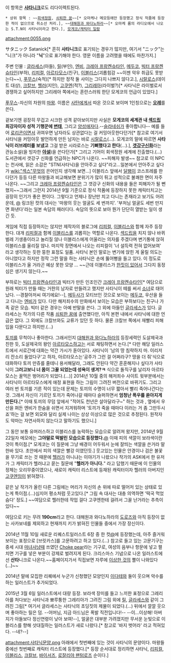 이 항목은 '''[[사타니크]]'''로도 리다이렉트된다.

 * 상위 항목 : ~~[[회색정원]], [[쇠퇴한 꿈]]~~[* 오마케나 메모등에만 등장했고 정식 작품에 등장한 적이 없으므로 취소선 처리.], ~~[[대해원과 와다노하라]]~~[* 오마케 룸의 라디오에서 나오는 S.T.N이 사타닉이라고 한다.], [[모게코/캐릭터 일람]]

attachment:0055.png

サタニック
Satanick[* 흔히 '''사타니크'''로 표기되는 경우가 많지만, 여기서 "ニック"는 "니크"가 아니라 "'''닉'''"으로 표기해야 한다. 영문 이름을 고려했을 때에도 마찬가지.]

주변 인물 : [[글라세스]](아들), [[릴]](부인), [[엔비]], [[크레아 프랑켄슈타인]], [[메두코]], [[빅터 프랑켄슈타인]](부하), [[리피컬]], [[아르타모스]](친구), [[이블리스(회색정원)|이블리스]](괴롭힘감 ~~이젠 악우 취급도 못받는다~~), [[푸무스]](숙적)[* 하지만 정작 둘 사이는 그다지 나쁘지 않다고.], [[시랄로스]](데이트 대상), [[크칼브]], [[헬러]](지인), [[고쿠엔]](적?), [[그리레아]](라이벌?)[* 사타닉은 라이벌로서 경쟁하고 싶어하지만 그리레아 쪽에서는 혼란스러워 한단 모게코의 언급이 있었다.]

[[푸무스]]-자신의 차원의 [[마왕]]. 이름은 [[사탄]]에게서 따온 것으로 보이며 1인칭으로는 '''[[오레]]'''를 쓴다.

겉보기엔 굉장히 무겁고 시크한 성격 같아보이지만 사실은 '''모게코의 세계관 내 [[섹드립]] 최강자이자 성적 기행꾼에 [[변태]]''', 그리고 [[양성애자]]다.--[[슬라네쉬]]가 좋아합니다-- 예를 들어 [[로리콘]]이면서 귀여우면 남자라도 상관없다는 걸 커밍아웃한다던가[* 참고로 여기서 사타닉을 커밍아웃 발언하게 만든 남자는 바로 [[시랄로스]](...). 모게코의 말에 따르면 '''사타닉이 러브레터를 보냈고''' 그걸 받은 시라로스는 '''기뻐했다고 한다'''(...).], '''[[갯강구]]신화'''라는 관능소설(을 빙자한 '''[[야설]]''')을 쓴다던가[* 그리고 기어이 회색정원 세계에 진출했다.(...) 도서관에서 갯강구 신화를 언급하는 NPC가 나온다. ~~피해자 발생~~ 참고로 이 NPC는 천사에, 읽은 소감은 "STN(사타닉)을 안아주고 싶다"라고...일본에서 안아주고 싶다가 [[wiki:"섹스"무엇]]의 은어인지 생각해 보면...] 이블리스 앞에서 [[달팽이]] 코스프레를 한다던가 등등 다른 마왕들과 비교해보면 분위기가 많이 튀고 성적으로 불쾌한 면이 자주 나온다. ~~그리고 [[크레아 프랑켄슈타인]]은 그 갯강구 신화의 내용을 들은 피해자가 될 뻔했지~~그래서 그런지 2014년 9월 기준으로 정식 작품에 등장하지 못한 캐릭터치고는 굉장히 인기가 좋은 편이다. 그렇다고 언제나 장난만 치고 다니는 존재라고 보기도 어려운데, [http://38.media.tumblr.com/0223f8114a02b284e0ac34effa65a7b1/tumblr_n81ie16IoZ1tz1y9do3_1280.png @] 링크된 컷의 대사는 '마왕의 웃는 얼굴도 세 번까지'. '부처님 얼굴도 세번 만지면 화낸다'라는 일본 속담의 패러디다. 속담의 뜻으로 보아 뭔가 단단히 열받는 일이 생긴 듯.

게임에 직접 등장하지는 않지만 제작자의 블로그에 [[리피컬]], [[이블리스(회색정원)|이블리스]]와 함께 자주 등장한다. 대개 [[리피컬]]과 함께 [[이블리스(회색정원)|이블리스]]를 괴롭히는 역할로 나온다. [[섹드립]]을 치지 않나 바퀴벌레 기생충이라고 놀리질 않나 이블리스에게 어울리는 의자를 주겠다며 변기통에 앉혀 이블리스를 울리질 않나. 마지막 장면에서 나오는 리피컬이 '너 설득력 전혀 없어보여' 라고 생각하는 듯한 뚱한 표정도 일품. 사타닉 본인 말로는 변기에 앉힌 게 울릴 의도는 아니었다고 하지만 정작 그런 말을 하는 사타닉은 손에 뚫어뻥을 들고 있다. 이 정도로 이블리스가 울 거라곤 예상 못한 모양 ... ~~근데 이블리스가 [[성희롱|한짓이 있어서]] 그다지 동정심은 생기지 않는다.~~

부하로는 [[빅터 프랑켄슈타인]]과 빅터가 만든 인조인간 [[크레아 프랑켄슈타인]][* 여담으로 원래 빅터가 만들 때는 거한의 남자로 만들려고 했지만 사타닉이 떼를 써서 [http://ww3.sinaimg.cn/large/6b1e5afcgw1eidlolbbi8j20af0goace.jpg 소녀]로 태어났다. --경찰아저씨 여기에요!--], [[메두사]]가 모티브인 것으로 보이는 [[메두코]], 우산을 들고 다니는 [[엔비]]가 있다. 다만 해저죄수의 만화에서 보이는 모습은 부하보다는 친구나 가족 같은 모습. 빅터 같은 경우는 아예 반말을 쓴다. 그 외에 아들인 [[글라세스]]가 있다. 글라세스는 작가의 다른 작품 [[쇠퇴한 꿈]]에 출연했다만, 아직 본편 내에서 사타닉에 대한 언급은 없다. 그 외에도 크칼브와도 교류가 있던 듯 하다. 물론 크칼브 쪽에서 재빨리 피해 입을 다문다고 하지만.(...)

[[토끼]]를 무척이나 좋아한다. 그래서인지 [[대해원과 와다노하라]]의 등장세력인 도살제국과 친한 듯, 도살제국의 왕인 [[아르타모스]]하고는 서로 채팅하면서 논다.[* 다만 해당 일러스트에서 서로간에 대화는 약간 가시가 돋아있다. 사타닉이 '남의 땅 침략하지 마. 이리저리 잔소리 들었다구'고 하자, 아르타모스는'공주가 그런 걸 어쩌라구? 땅을 더 줘'식으로 대화하다 토끼 만쥬를 줄테니 용서해달라, 그래도 안된다 약간 훈훈해지나 싶다가 사타닉이 '''그러고보니 너 몸이 그꼴 되었는데 성욕이 생겨?ㅋ''' 식으로 돌직구를 날리자 아르타모스는 꿀먹은 벙어리가 되었다.(...)] 2014년 10월 중의 해저죄수 사이트 윗부분에서는 사타닉이 아르타모스에게 애정 표현을 하는 그림이 그려진 버전으로 바뀌기도. 그리고 여러 번 토끼를 기른 적이 있는데 문제는 토끼의 수명이 너무 짧아서 빨리 죽어나간다는 것. 그래서 자신이 기르던 토끼가 죽어나갈 때마다 슬퍼하면서 '''엄청난 폭우를 쏟아지게 만든다.'''[* 이때 토끼의 무덤 앞에서 "적어도 천년은 살아달라구~" 하는 것과 , 옆에서 우산을 펴든 엔비가 한숨을 쉬면서 지겨워하며 '토끼가 죽을 때마다 이러는 거 좀 그만두시죠'하는 걸 보면 외모와 달리 실제 나이는 상상 이상으로 많은 것으로 추정된다. 원작자도 악마는 자연사하지 않는다고 말하기도 했으니.] 

그 동안 보통 유머러스하고 이블리스를 농락하는 모습으로 알려져 왔지만, 2014년 9월 22일자 메모에는 '''그야말로 떡발린 모습으로 등장했다.'''[http://33.media.tumblr.com/761a2648a90dcd286927a44a21f89839/tumblr_ncacb8BYl11tcakico1_500.png @] 이때 피의 색깔이 보라색이란 것이 특이점.[* 모게코는 이 질문에 그냥 배경이 어두워서 눈에 잘띄는 색깔을 쓴거라 말한바 있다. 초안에서 피의 색깔은 빨강 이였던듯.] 웃고있는 인물은 안경이나 검은 불꽃을 무기로 쓰는 것 때문에 [[헬러]]가 아니냐는 이야기가 나왔으나 작가의 ASK에서 한 유저가 그 캐릭터가 헬러냐고 묻는 질문에 "'''헬러가 아니다.'''" 라고 답했기 때문에 이 인물의 정체는 오리무중이였으나, 새로이 캐릭터 리스트에 등재된 캐릭터이자 헬러의 아버지인 [[고쿠엔]]임이 밝혀졌다.

같은 날 작가가 올린 다른 그림에는 머리가 자신의 손 위에 따로 떨어저 있는 상태로 있는게 특이점.(...)심지어 평소처럼 웃고있다.[* 그림 속 대사는 대충 의역하면 '떡국 먹었슴다' 정도.] ~~여담으로 헬러한테 작업 걸다 고쿠엔한테 걸려서 그꼴 난거라는 추측이있다~~

여담으로 키는 무려 '''190cm'''라고 한다. 대해원과 와다노하라의 [[도로즈]]와 아직 등장이 없는 사카보네를 제외하고 현재까지 키가 밝혀진 인물들 중에서 가장 장신이다.

2014년 11월 10일 새로운 리퀘스트일러스트 6장 중 한 컷[http://okegom.web.fc2.com/other/LOG/1014.png @]에 등장했는데, 아주 즐거워 보이는 표정으로 [브릿카스]를 고문하려고 하고 있다.(...) 참고로 들고 있는 고문기구는 중세 시대 [[마녀사냥]]때 쓰였던 [http://en.wikipedia.org/wiki/Choke_pear_(torture) Choke pear]라는 기구로, 여성의 음부나 항문에 넣고 펼치면 기구를 넣은 부분이 강제로 벌려지게 된다. 크리스마스 기념으로 나온 일러스트에선 '''산타'''니크로 나온다.~~홈페이지가서 직접보면 자루에 [[이블리스(회색정원)|이상한 것]]의 뿔이 나와있다(...)~~

2014년 말에 모집한 리퀘에서 누군가 신청했던 모양인지 [[이다테]]와 둘이 웃으며 악수를 하는 일러스트가 추가되었다.

2015년 3월 6일 일러스트에서 대량 등장. 보라색 장미를 들고 느끼한 표정으로 그레리아를 처다보는 사타닉과 뾰루퉁한 그레리아가 그려진 그림 외에 [[릴]], [[글라세스]]와 같이 그려진 그림[* 여기서 글라세스는 사타닉의 초딩짓의 제물이 되었다.(...) 뒤에서 깔깔 웃으며 좋아하는 릴은 덤. --어머님, 지금 아드님은 폭발 직전입니다!-- --이...이상해! 아버지가 아들보다 정신연령이 낮아 보여!--], 얼굴은 대부분 가려졌지만 무서운 눈빛으로 이블리스를 향해 삿대질하는 일러스트가 새로 나왔다.[* 참고로 '바지 벗어라' 라고 적혀있다. --네?--]

attachment:사타닉문양.png
아래에서 첫번째에 있는 것이 사타닉의 문양이다. 마왕들 중에선 첫번째로 캐릭터 리스트에 등장했다.[* 등장 순서대로 정리하면 사타닉, [[리피컬]], [[이블리스(회색정원)|이블리스]], [[크칼브]], [[바이서즈]], [[로잘리야 팬텀로즈]] 순이다.]
